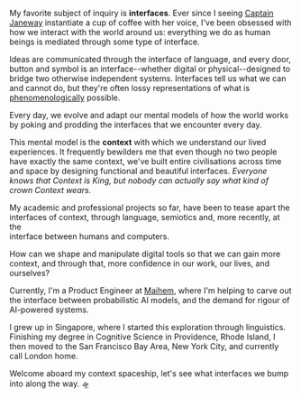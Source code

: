 My favorite subject of inquiry is **interfaces**. Ever since I seeing [Captain
Janeway](https://en.wikipedia.org/wiki/Star_Trek:_Voyager) instantiate a cup of
coffee with her voice, I've been obsessed with how we interact with the world
around us: everything we do as human beings is mediated through some type of
interface.

Ideas are communicated through the interface of language, and every door, button
and symbol is an interface--whether digital or physical--designed to bridge two
otherwise independent systems. Interfaces tell us what we can and cannot do, but
they're often lossy representations of what is
[phenomenologically](https://en.wikipedia.org/wiki/Phenomenology_(philosophy))
possible.

Every day, we evolve and adapt our mental models of how the world works by
poking and prodding the interfaces that we encounter every day.

This mental model is the **context** with which we understand our lived
experiences. It frequently bewilders me that even though no two people have
exactly the same context, we've built entire civilisations across time and space
by designing functional and beautiful interfaces. _Everyone knows that Context
is King, but nobody can actually say what kind of crown Context wears._

My academic and professional projects so far, have been to tease apart the
interfaces of context, through language, semiotics and, more recently, at the  
interface between humans and computers. 

How can we shape and manipulate digital tools so that we can gain more context,
and through that, more confidence in our work, our lives, and ourselves?

Currently, I'm a Product Engineer at [Maihem](https://maihem.com), where I'm
helping to carve out the interface between probabilistic AI models, and the
demand for rigour of AI-powered systems.

I grew up in Singapore, where I started this exploration through linguistics.
Finishing my degree in Cognitive Science in Providence, Rhode Island, I then
moved to the San Francisco Bay Area, New York City, and currently call London
home.

Welcome aboard my context spaceship, let's see what interfaces we bump into
along the way. 🛸
